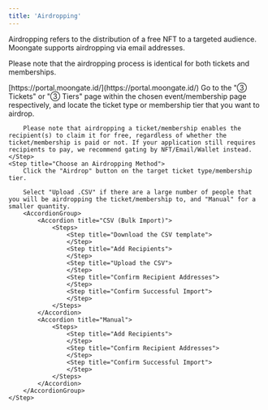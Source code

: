 ```yaml
---
title: 'Airdropping'
---
```


Airdropping refers to the distribution of a free NFT to a targeted audience. Moongate supports airdropping via email addresses.

Please note that the airdropping process is identical for both tickets and memberships.

<Steps>
    <Step title="Sign into the Moongate Merchant Portal">
        [https://portal.moongate.id/](https://portal.moongate.id/)
    </Step>
    <Step title="Navigate to the Target Event or Membership Page">
    </Step>
    <Step title="Choose the Ticket or Membership Tier to be Airdropped">
        Go to the "③ Tickets" or "③ Tiers" page within the chosen event/membership page respectively, and locate the ticket type or membership tier that you want to airdrop.
        
        Please note that airdropping a ticket/membership enables the recipient(s) to claim it for free, regardless of whether the ticket/membership is paid or not. If your application still requires recipients to pay, we recommend gating by NFT/Email/Wallet instead.
    </Step>
    <Step title="Choose an Airdropping Method">
        Click the "Airdrop" button on the target ticket type/membership tier.
        
        Select "Upload .CSV" if there are a large number of people that you will be airdropping the ticket/membership to, and "Manual" for a smaller quantity.
        <AccordionGroup>
            <Accordion title="CSV (Bulk Import)">
                <Steps>
                    <Step title="Download the CSV template">
                    </Step>
                    <Step title="Add Recipients">
                    </Step>
                    <Step title="Upload the CSV">
                    </Step>
                    <Step title="Confirm Recipient Addresses">
                    </Step>
                    <Step title="Confirm Successful Import">
                    </Step>
                </Steps>
            </Accordion>
            <Accordion title="Manual">
                <Steps>
                    <Step title="Add Recipients">
                    </Step>
                    <Step title="Confirm Recipient Addresses">
                    </Step>
                    <Step title="Confirm Successful Import">
                    </Step>
                </Steps>                
            </Accordion>
        </AccordionGroup>
    </Step>
</Steps>